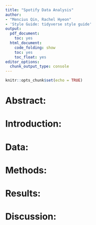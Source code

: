 ```yaml
---
title: "Spotify Data Analysis"
author: 
- "Mencius Qin, Rachel Hyeon"
- 'Style Guide: tidyverse style guide'
output:
  pdf_document:
    toc: yes
  html_document:
    code_folding: show
    toc: yes
    toc_float: yes
editor_options:
  chunk_output_type: console
---
```


```r
knitr::opts_chunk$set(echo = TRUE)
```

# Abstract:



# Introduction:



# Data:



# Methods:



# Results:



# Discussion:


